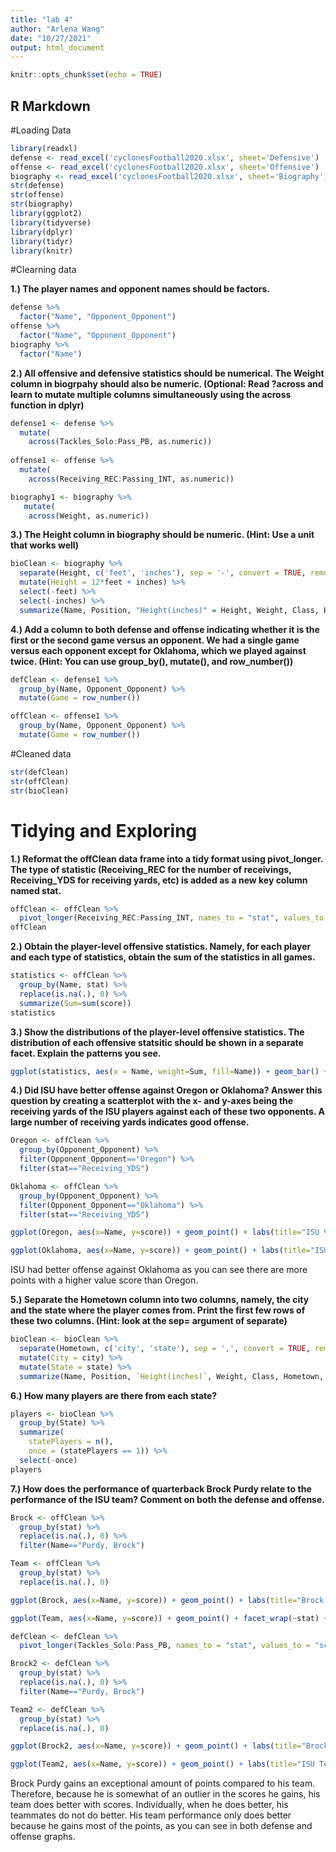 ```yaml
---
title: "lab 4"
author: "Arlena Wang"
date: "10/27/2021"
output: html_document
---
```


```r
knitr::opts_chunk$set(echo = TRUE)
```

## R Markdown

#Loading Data

```r
library(readxl)
defense <- read_excel('cyclonesFootball2020.xlsx', sheet='Defensive')
offense <- read_excel('cyclonesFootball2020.xlsx', sheet='Offensive')
biography <- read_excel('cyclonesFootball2020.xlsx', sheet='Biography')
str(defense)
str(offense)
str(biography)
library(ggplot2)
library(tidyverse)
library(dplyr)
library(tidyr)
library(knitr)
```

#Clearning data

**1.) The player names and opponent names should be factors.**

```r
defense %>%
  factor("Name", "Opponent_Opponent")
offense %>%
  factor("Name", "Opponent_Opponent")
biography %>%
  factor("Name")
```

**2.) All offensive and defensive statistics should be numerical. The Weight column in biogrpahy should also be numeric. (Optional: Read ?across and learn to mutate multiple columns simultaneously using the across function in dplyr)**

```r
defense1 <- defense %>%
  mutate(
    across(Tackles_Solo:Pass_PB, as.numeric))
  
offense1 <- offense %>%
  mutate(
    across(Receiving_REC:Passing_INT, as.numeric))

biography1 <- biography %>%
   mutate(
    across(Weight, as.numeric))
```

**3.) The Height column in biography should be numeric. (Hint: Use a unit that works well)**

```r
bioClean <- biography %>%
  separate(Height, c('feet', 'inches'), sep = '-', convert = TRUE, remove = FALSE) %>%
  mutate(Height = 12*feet + inches) %>%
  select(-feet) %>%
  select(-inches) %>%
  summarize(Name, Position, "Height(inches)" = Height, Weight, Class, Hometown, Highschool)
```

**4.) Add a column to both defense and offense indicating whether it is the first or the second game versus an opponent. We had a single game versus each opponent except for Oklahoma, which we played against twice. (Hint: You can use group_by(), mutate(), and row_number())**

```r
defClean <- defense1 %>%
  group_by(Name, Opponent_Opponent) %>%
  mutate(Game = row_number())

offClean <- offense1 %>%
  group_by(Name, Opponent_Opponent) %>%
  mutate(Game = row_number())
```

#Cleaned data

```r
str(defClean)
str(offClean)
str(bioClean)
```

# Tidying and Exploring

**1.) Reformat the offClean data frame into a tidy format using pivot_longer. The type of statistic (Receiving_REC for the number of receivings, Receiving_YDS for receiving yards, etc) is added as a new key column named stat.**

```r
offClean <- offClean %>%
  pivot_longer(Receiving_REC:Passing_INT, names_to = "stat", values_to = "score")
offClean
```

**2.) Obtain the player-level offensive statistics. Namely, for each player and each type of statistics, obtain the sum of the statistics in all games.**

```r
statistics <- offClean %>%
  group_by(Name, stat) %>%
  replace(is.na(.), 0) %>%
  summarize(Sum=sum(score))
statistics
```

**3.) Show the distributions of the player-level offensive statistics. The distribution of each offensive statsitic should be shown in a separate facet. Explain the patterns you see.**

```r
ggplot(statistics, aes(x = Name, weight=Sum, fill=Name)) + geom_bar() + facet_wrap(~stat) + coord_flip()
```

**4.) Did ISU have better offense against Oregon or Oklahoma? Answer this question by creating a scatterplot with the x- and y-axes being the receiving yards of the ISU players against each of these two opponents. A large number of receiving yards indicates good offense.**

```r
Oregon <- offClean %>%
  group_by(Opponent_Opponent) %>%
  filter(Opponent_Opponent=="Oregon") %>%
  filter(stat=="Receiving_YDS") 

Oklahoma <- offClean %>%
  group_by(Opponent_Opponent) %>%
  filter(Opponent_Opponent=="Oklahoma") %>%
  filter(stat=="Receiving_YDS")

ggplot(Oregon, aes(x=Name, y=score)) + geom_point() + labs(title="ISU Vs. Oregon") + theme(axis.text.x=element_text(angle = 90))

ggplot(Oklahoma, aes(x=Name, y=score)) + geom_point() + labs(title="ISU Vs. Oklahoma") + theme(axis.text.x=element_text(angle = 90))
```

ISU had better offense against Oklahoma as you can see there are more points with a higher value score than Oregon.

**5.) Separate the Hometown column into two columns, namely, the city and the state where the player comes from. Print the first few rows of these two columns. (Hint: look at the sep= argument of separate)**

```r
bioClean <- bioClean %>%
  separate(Hometown, c('city', 'state'), sep = ',', convert = TRUE, remove = FALSE) %>%
  mutate(City = city) %>%
  mutate(State = state) %>%
  summarize(Name, Position, `Height(inches)`, Weight, Class, Hometown, City, State, Highschool)
```

**6.) How many players are there from each state?**

```r
players <- bioClean %>%
  group_by(State) %>%
  summarize(
    statePlayers = n(),
    once = (statePlayers == 1)) %>%
  select(-once)
players
```

**7.) How does the performance of quarterback Brock Purdy relate to the performance of the ISU team? Comment on both the defense and offense.**

```r
Brock <- offClean %>%
  group_by(stat) %>%
  replace(is.na(.), 0) %>%
  filter(Name=="Purdy, Brock")

Team <- offClean %>%
  group_by(stat) %>%
  replace(is.na(.), 0)

ggplot(Brock, aes(x=Name, y=score)) + geom_point() + labs(title="Brock Purdy Offense")

ggplot(Team, aes(x=Name, y=score)) + geom_point() + facet_wrap(~stat) + labs(title="ISU Team Offense") + theme(axis.text.x=element_text(angle = 90))

defClean <- defClean %>%
  pivot_longer(Tackles_Solo:Pass_PB, names_to = "stat", values_to = "score")

Brock2 <- defClean %>%
  group_by(stat) %>%
  replace(is.na(.), 0) %>%
  filter(Name=="Purdy, Brock")

Team2 <- defClean %>%
  group_by(stat) %>%
  replace(is.na(.), 0)

ggplot(Brock2, aes(x=Name, y=score)) + geom_point() + labs(title="Brock Purdy Defense")

ggplot(Team2, aes(x=Name, y=score)) + geom_point() + labs(title="ISU Team Defense") + facet_wrap(~stat) + theme(axis.text.x=element_text(angle = 90))
```

Brock Purdy gains an exceptional amount of points compared to his team.  Therefore, because he is somewhat of an outlier in the scores he gains, his team does better with scores.  Individually, when he does better, his teammates do not do better.  His team performance only does better because he gains most of the points, as you can see in both defense and offense graphs.
